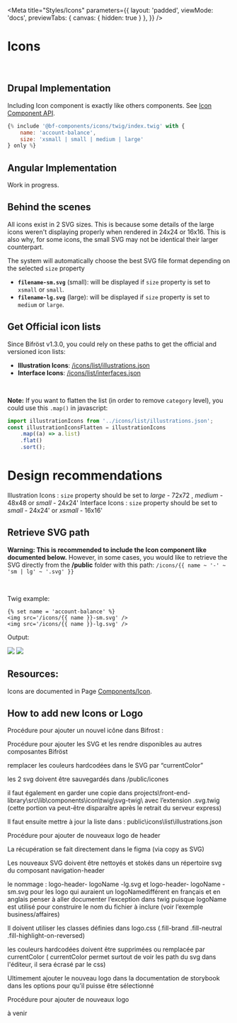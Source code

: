 
<Meta
    title="Styles/Icons"
    parameters={{
        layout: 'padded',
        viewMode: 'docs',
        previewTabs: { canvas: { hidden: true } },
    }}
/>

# Icons

<br />

## Drupal Implementation

Including Icon component is exactly like others components. See [Icon Component API](/story/components-icon--drupal-interface).

```jsx
{% include '@bf-components/icons/twig/index.twig' with {
    name: 'account-balance',
    size: 'xsmall | small | medium | large'
} only %}
```

## Angular Implementation

Work in progress.

## Behind the scenes

All icons exist in 2 SVG sizes. This is because some details of the large icons weren't displaying properly when rendered in 24x24 or 16x16.
This is also why, for some icons, the small SVG may not be identical their larger counterpart.

The system will automatically choose the best SVG file format depending on the selected `size` property

-   **`filename-sm.svg`** (small): will be displayed if `size` property is set to `xsmall` or `small`.
-   **`filename-lg.svg`** (large): will be displayed if `size` property is set to `medium` or `large`.

## Get Official icon lists

Since Bifröst v1.3.0, you could rely on these paths to get the official and versioned icon lists:

-   **Illustration Icons**: <a href='icons/list/illustrations.json' target='_blank'>/icons/list/illustrations.json</a>
-   **Interface Icons**: <a href='icons/list/interfaces.json' target='_blank'>/icons/list/interfaces.json</a>

<br />

**Note:** If you want to flatten the list (in order to remove `category` level), you could use this `.map()` in javascript:

```jsx
import illustrationIcons from '../icons/list/illustrations.json';
const illustrationIconsFlatten = illustrationIcons
    .map((a) => a.list)
    .flat()
    .sort();
```

# Design recommendations

Illustration Icons : `size` property should be set to _large_ - 72x72 , _medium_ - 48x48 or _small_ - 24x24'
Interface Icons : `size` property should be set to _small_ - 24x24' or _xsmall_ - 16x16'

## Retrieve SVG path

**Warning: This is recommended to include the Icon component like documented below.**
However, in some cases, you would like to retrieve the SVG directly from the **/public** folder with this path:
`/icons/{{ name ~ '-' ~ 'sm | lg' ~ '.svg' }}`

<br />

Twig example:

```
{% set name = 'account-balance' %}
<img src='/icons/{{ name }}-sm.svg' />
<img src='/icons/{{ name }}-lg.svg' />
```

Output:

<img src="/icons/account-balance-sm.svg" />
<img src="/icons/account-balance-lg.svg" />

## Resources:

Icons are documented in Page [Components/Icon](/story/components-icon--drupal-illustration).

## How to add new Icons or Logo

Procédure pour ajouter un nouvel icône dans Bifrost :

Procédure pour ajouter les SVG et les rendre disponibles au autres composantes Bifröst

remplacer les couleurs hardcodées dans le SVG par “currentColor”

les 2 svg doivent être sauvegardés dans /public/icones

il faut également en garder une copie dans projects\front-end-library\src\lib\components\icon\twig\svg-twig\ avec l’extension .svg.twig (cette portion va peut-être disparaître après le retrait du serveur express)

Il faut ensuite mettre à jour la liste dans : public\icons\list\illustrations.json

Procédure pour ajouter de nouveaux logo de header

La récupération se fait directement dans le figma (via copy as SVG)

Les nouveaux SVG doivent être nettoyés et stokés dans un répertoire svg du composant navigation-header

le nommage : logo-header- logoName -lg.svg et logo-header- logoName -sm.svg
pour les logo qui auraient un logoNamedifférent en français et en anglais penser à aller documenter l’exception dans twig puisque logoName est utilisé pour construire le nom du fichier à inclure (voir l’exemple business/affaires)

Il doivent utiliser les classes définies dans logo.css (.fill-brand .fill-neutral .fill-highlight-on-reversed)

les couleurs hardcodées doivent être supprimées ou remplacée par currentColor ( currentColor permet surtout de voir les path du svg dans l'éditeur, il sera écrasé par le css)

Ultimement ajouter le nouveau logo dans la documentation de storybook dans les options pour qu’il puisse être sélectionné

Procédure pour ajouter de nouveaux logo

à venir
